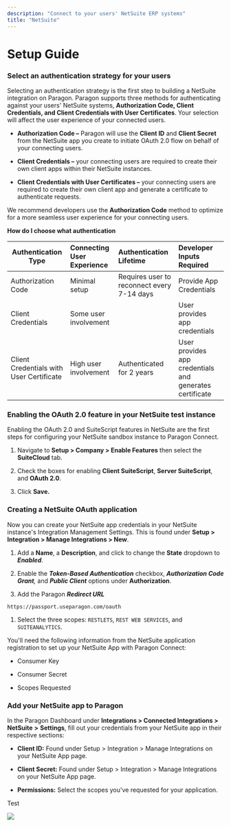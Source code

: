 ```yaml
---
description: "Connect to your users' NetSuite ERP systems"
title: "NetSuite"
---
```


# Setup Guide

### **Select an authentication strategy for your users**

Selecting an authentication strategy is the first step to building a NetSuite integration on Paragon. Paragon supports three methods for authenticating against your users' NetSuite systems, **Authorization Code, Client Credentials, and Client Credentials with User Certificates**. Your selection will affect the user experience of your connected users.

* **Authorization Code –** Paragon will use the **Client ID** and **Client Secret** from the NetSuite app you create to initiate OAuth 2.0 flow on behalf of your connecting users.&#x20;

* **Client Credentials –** your connecting users are required to create their own client apps within their NetSuite instances.

* **Client Credentials with User Certificates –** your connecting users are required to create their own client app and generate a certificate to authenticate requests.

We recommend developers use the **Authorization Code** method to optimize for a more seamless user experience for your connecting users.&#x20;

**How do I choose what authentication**

| Authentication Type                      | Connecting User Experience | **Authentication Lifetime**                | Developer Inputs Required                               |
| ---------------------------------------- | :------------------------- | :----------------------------------------- | :------------------------------------------------------ |
| Authorization Code                       | Minimal setup              | Requires user to reconnect every 7-14 days | Provide App Credentials                                 |
| Client Credentials                       | Some user involvement      |                                            | User provides app credentials                           |
| Client Credentials with User Certificate | High user involvement      | Authenticated for 2 years                  | User provides app credentials and generates certificate |

### **Enabling the OAuth 2.0 feature in your NetSuite test instance**

Enabling the OAuth 2.0 and SuiteScript features in NetSuite are the first steps for configuring your NetSuite sandbox instance to Paragon Connect.

1. Navigate to **Setup > Company > Enable Features** then select the **SuiteCloud** tab.

2. Check the boxes for enabling **Client SuiteScript**, **Server SuiteScript**, and **OAuth 2.0**.

3. Click **Save.**&#x20;

### **Creating a NetSuite OAuth application**

Now you can create your NetSuite app credentials in your NetSuite instance's Integration Management Settings. This is found under **Setup > Integration > Manage Integrations > New**.

1. Add a **Name**, a **Description**, and click to change the **State** dropdown to ***Enabled***.

2. Enable the ***Token-Based Authentication*** checkbox, ***Authorization Code Grant**,* and ***Public Client*** options under **Authorization**.

3. Add the Paragon ***Redirect URL***

```
https://passport.useparagon.com/oauth
```

1. Select the three scopes: `RESTLETS`, `REST WEB SERVICES`, and `SUITEANALYTICS`.

You'll need the following information from the NetSuite application registration to set up your NetSuite App with Paragon Connect:

* Consumer Key

* Consumer Secret

* Scopes Requested

### Add your NetSuite app to Paragon

In the Paragon Dashboard under **Integrations > Connected Integrations >** **NetSuite** **>** **Settings**, fill out your credentials from your NetSuite app in their respective sections:

* **Client ID:** Found under Setup > Integration > Manage Integrations on your NetSuite App page.

* **Client Secret:** Found under Setup > Integration > Manage Integrations on your NetSuite App page.

* **Permissions:** Select the scopes you've requested for your application.

Test

![](/Group3221.png)